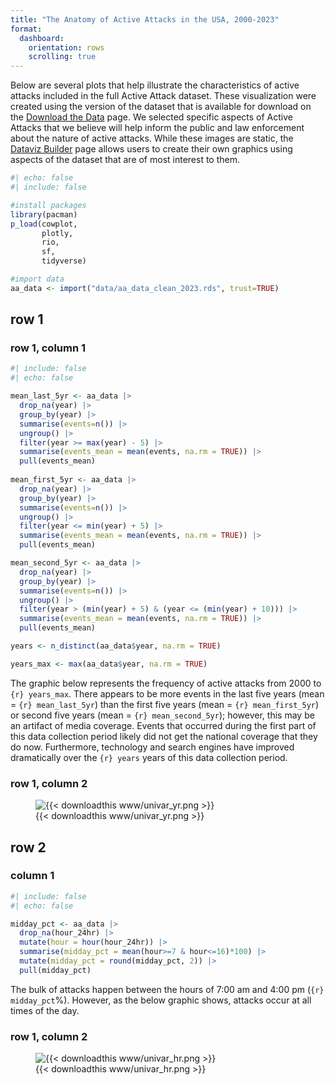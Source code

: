 ```yaml
---
title: "The Anatomy of Active Attacks in the USA, 2000-2023"
format: 
  dashboard: 
    orientation: rows
    scrolling: true
---
```


Below are several plots that help illustrate the characteristics of active attacks included in the full Active Attack dataset. These visualization were created using the version of the dataset that is available for download on the [Download the Data](5_download_the_data.qmd) page. We selected specific aspects of Active Attacks that we believe will help inform the public and law enforcement about the nature of active attacks. While these images are static, the [Dataviz Builder](4_build_your_own.qmd) page allows users to create their own graphics using aspects of the dataset that are of most interest to them. 

```r
#| echo: false
#| include: false

#install packages
library(pacman)
p_load(cowplot,
       plotly,
       rio,
       sf,
       tidyverse)

#import data
aa_data <- import("data/aa_data_clean_2023.rds", trust=TRUE)

```

## row 1 
### row 1, column 1 {width="35%"}

```r
#| include: false
#| echo: false

mean_last_5yr <- aa_data |> 
  drop_na(year) |> 
  group_by(year) |> 
  summarise(events=n()) |> 
  ungroup() |> 
  filter(year >= max(year) - 5) |>
  summarise(events_mean = mean(events, na.rm = TRUE)) |> 
  pull(events_mean)
  
mean_first_5yr <- aa_data |> 
  drop_na(year) |> 
  group_by(year) |> 
  summarise(events=n()) |> 
  ungroup() |> 
  filter(year <= min(year) + 5) |>
  summarise(events_mean = mean(events, na.rm = TRUE)) |> 
  pull(events_mean)

mean_second_5yr <- aa_data |> 
  drop_na(year) |> 
  group_by(year) |> 
  summarise(events=n()) |> 
  ungroup() |> 
  filter(year > (min(year) + 5) & (year <= (min(year) + 10))) |>
  summarise(events_mean = mean(events, na.rm = TRUE)) |> 
  pull(events_mean)

years <- n_distinct(aa_data$year, na.rm = TRUE)

years_max <- max(aa_data$year, na.rm = TRUE)

```

:::{.card title="Attack Frequency" expandable=false .flow}
The graphic below represents the frequency of active attacks from 2000 to `{r} years_max`. There appears to be more events in the last five years (mean = `{r} mean_last_5yr`) than the first five years (mean = `{r} mean_first_5yr`) or second five years (mean = `{r} mean_second_5yr`); however, this may be an artifact of media coverage. Events that occurred during the first part of this data collection period likely did not get the national coverage that they do now. Furthermore, technology and search engines have improved dramatically over the `{r} years` years of this data collection period.
:::


### row 1, column 2 {width="65%"}

![{{< downloadthis www/univar_yr.png >}}](www/univar_yr.png)


## row 2
### column 1 {width="35%"}

```r
#| include: false
#| echo: false

midday_pct <- aa_data |> 
  drop_na(hour_24hr) |> 
  mutate(hour = hour(hour_24hr)) |> 
  summarise(midday_pct = mean(hour>=7 & hour<=16)*100) |> 
  mutate(midday_pct = round(midday_pct, 2)) |> 
  pull(midday_pct)
```

:::{.card title="Time of Day" expandable=false .flow}
The bulk of attacks happen between the hours of 7:00 am and 4:00 pm (`{r} midday_pct`%). However, as the below graphic shows, attacks occur at all times of the day. 
:::

### row 1, column 2 {width="65%"}

![{{< downloadthis www/univar_hr.png >}}](www/univar_hr.png)

